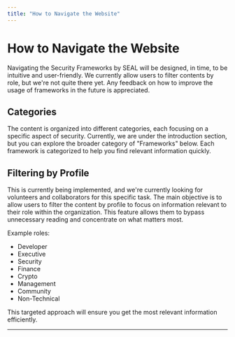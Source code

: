 ```yaml
---
title: "How to Navigate the Website"
---
```


<TagProvider>
<TagFilter />

# How to Navigate the Website

Navigating the Security Frameworks by SEAL will be designed, in time, to be intuitive and
user-friendly. We currently allow users to filter contents by role, but we're not quite there yet.
Any feedback on how to improve the usage of frameworks in the future is appreciated.

## Categories

The content is organized into different categories, each focusing on a specific aspect of security.
Currently, we are under the introduction section, but you can explore the broader category of
"Frameworks" below. Each framework is categorized to help you find relevant information quickly.

## Filtering by Profile

This is currently being implemented, and we're currently looking for volunteers and collaborators
for this specific task. The main objective is to allow users to filter the content by profile
to focus on information relevant to their role within the organization. This feature allows them to
bypass unnecessary reading and concentrate on what matters most.

Example roles:

- Developer
- Executive
- Security
- Finance
- Crypto
- Management
- Community
- Non-Technical

This targeted approach will ensure you get the most relevant information efficiently.

---

</TagProvider>
<ContributeFooter />
